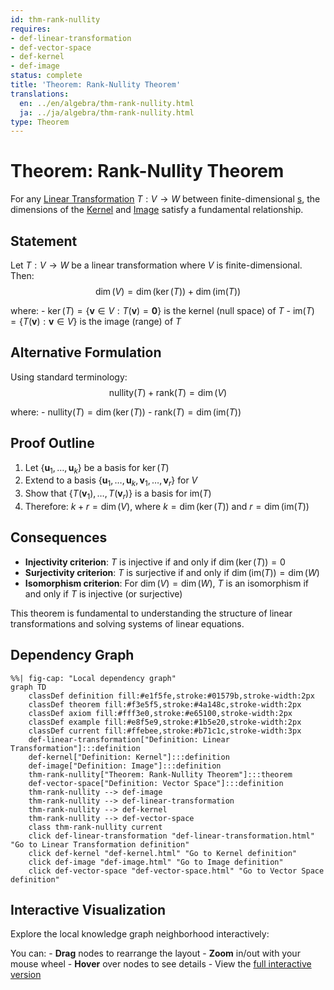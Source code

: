 ```yaml
---
id: thm-rank-nullity
requires:
- def-linear-transformation
- def-vector-space
- def-kernel
- def-image
status: complete
title: 'Theorem: Rank-Nullity Theorem'
translations:
  en: ../en/algebra/thm-rank-nullity.html
  ja: ../ja/algebra/thm-rank-nullity.html
type: Theorem
---
```


# Theorem: Rank-Nullity Theorem {#thm-rank-nullity}

For any [Linear Transformation](def-linear-transformation.qmd) $T: V \to W$ between finite-dimensional [s](def-vector-space.qmd), the dimensions of the [Kernel](def-kernel.qmd) and [Image](def-image.qmd) satisfy a fundamental relationship.

## Statement

Let $T: V \to W$ be a linear transformation where $V$ is finite-dimensional. Then:
$$\dim(V) = \dim(\ker(T)) + \dim(\text{im}(T))$$

where:
- $\ker(T) = \{\mathbf{v} \in V : T(\mathbf{v}) = \mathbf{0}\}$ is the kernel (null space) of $T$
- $\text{im}(T) = \{T(\mathbf{v}) : \mathbf{v} \in V\}$ is the image (range) of $T$

## Alternative Formulation

Using standard terminology:
$$\text{nullity}(T) + \text{rank}(T) = \dim(V)$$

where:
- $\text{nullity}(T) = \dim(\ker(T))$
- $\text{rank}(T) = \dim(\text{im}(T))$

## Proof Outline

1. Let $\{\mathbf{u}_1, \ldots, \mathbf{u}_k\}$ be a basis for $\ker(T)$
2. Extend to a basis $\{\mathbf{u}_1, \ldots, \mathbf{u}_k, \mathbf{v}_1, \ldots, \mathbf{v}_r\}$ for $V$
3. Show that $\{T(\mathbf{v}_1), \ldots, T(\mathbf{v}_r)\}$ is a basis for $\text{im}(T)$
4. Therefore: $k + r = \dim(V)$, where $k = \dim(\ker(T))$ and $r = \dim(\text{im}(T))$

## Consequences

- **Injectivity criterion**: $T$ is injective if and only if $\dim(\ker(T)) = 0$
- **Surjectivity criterion**: $T$ is surjective if and only if $\dim(\text{im}(T)) = \dim(W)$
- **Isomorphism criterion**: For $\dim(V) = \dim(W)$, $T$ is an isomorphism if and only if $T$ is injective (or surjective)

This theorem is fundamental to understanding the structure of linear transformations and solving systems of linear equations.

## Dependency Graph

```mermaid
%%| fig-cap: "Local dependency graph"
graph TD
    classDef definition fill:#e1f5fe,stroke:#01579b,stroke-width:2px
    classDef theorem fill:#f3e5f5,stroke:#4a148c,stroke-width:2px
    classDef axiom fill:#fff3e0,stroke:#e65100,stroke-width:2px
    classDef example fill:#e8f5e9,stroke:#1b5e20,stroke-width:2px
    classDef current fill:#ffebee,stroke:#b71c1c,stroke-width:3px
    def-linear-transformation["Definition: Linear Transformation"]:::definition
    def-kernel["Definition: Kernel"]:::definition
    def-image["Definition: Image"]:::definition
    thm-rank-nullity["Theorem: Rank-Nullity Theorem"]:::theorem
    def-vector-space["Definition: Vector Space"]:::definition
    thm-rank-nullity --> def-image
    thm-rank-nullity --> def-linear-transformation
    thm-rank-nullity --> def-kernel
    thm-rank-nullity --> def-vector-space
    class thm-rank-nullity current
    click def-linear-transformation "def-linear-transformation.html" "Go to Linear Transformation definition"
    click def-kernel "def-kernel.html" "Go to Kernel definition"
    click def-image "def-image.html" "Go to Image definition"
    click def-vector-space "def-vector-space.html" "Go to Vector Space definition"
```

## Interactive Visualization

Explore the local knowledge graph neighborhood interactively:

::: {.graph-viz data-id="thm-rank-nullity" data-width="700" data-height="500"}
:::

You can:
- **Drag** nodes to rearrange the layout
- **Zoom** in/out with your mouse wheel
- **Hover** over nodes to see details
- View the [full interactive version](../../output/interactive/thm-rank-nullity.html){target="_blank"}
